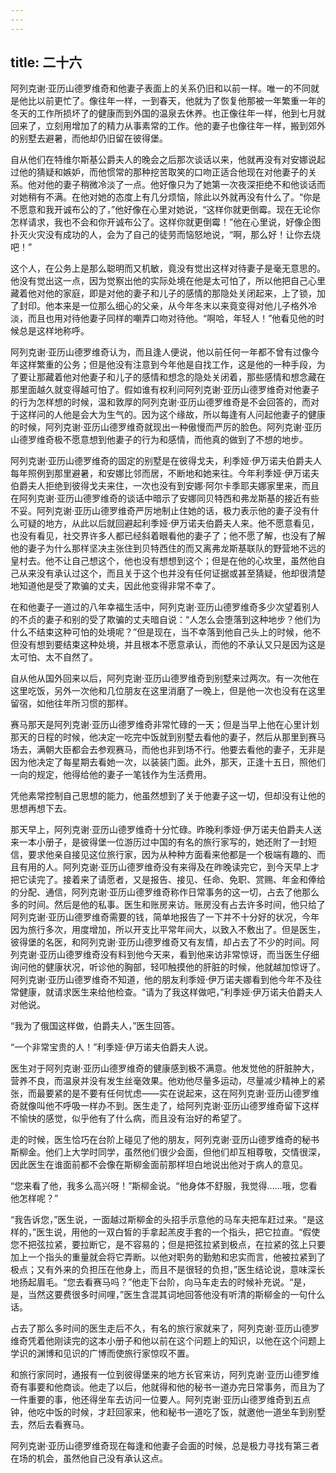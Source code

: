 ```yaml
---
---
---
```

title: 二十六
---



阿列克谢·亚历山德罗维奇和他妻子表面上的关系仍旧和以前一样。唯一的不同就是他比以前更忙了。像往年一样，一到春天，他就为了恢复他那被一年繁重一年的冬天的工作所损坏了的健康而到外国的温泉去休养。也正像往年一样，他到七月就回来了，立刻用增加了的精力从事素常的工作。他的妻子也像往年一样，搬到郊外的别墅去避暑，而他却仍旧留在彼得堡。

自从他们在特维尔斯基公爵夫人的晚会之后那次谈话以来，他就再没有对安娜说起过他的猜疑和嫉妒，而他惯常的那种挖苦取笑的口吻正适合他现在对他妻子的关系。他对他的妻子稍微冷淡了一点。他好像只为了她第一次夜深拒绝不和他谈话而对她稍有不满。在他对她的态度上有几分烦恼，除此以外就再没有什么了。“你是不愿意和我开诚布公的了，”他好像在心里对她说，“这样你就更倒霉。现在无论你怎样请求，我也不会和你开诚布公了。这样你就更倒霉！”他在心里说，好像企图扑灭火灾没有成功的人，会为了自己的徒劳而恼怒地说，“啊，那么好！让你去烧吧！”

这个人，在公务上是那么聪明而又机敏，竟没有觉出这样对待妻子是毫无意思的。他没有觉出这一点，因为觉察出他的实际处境在他是太可怕了，所以他把自己心里藏着他对他的家庭，即是对他的妻子和儿子的感情的那隐处关闭起来，上了锁，加了封印。他本来是一位那么细心的父亲，从今年冬末以来竟变得对他儿子格外冷淡，而且也用对待他妻子同样的嘲弄口吻对待他。“啊哈，年轻人！”他看见他的时候总是这样地称呼。

阿列克谢·亚历山德罗维奇认为，而且逢人便说，他以前任何一年都不曾有过像今年这样繁重的公务；但是他没有注意到今年他是自找工作，这是他的一种手段，为了要让那藏着他对他妻子和儿子的感情和想念的隐处关闭着，那些感情和想念藏在那里面越久就变得越可怕了。假如谁有权利问阿列克谢·亚历山德罗维奇对他妻子的行为怎样想的时候，温和敦厚的阿列克谢·亚历山德罗维奇是不会回答的，而对于这样问的人他是会大为生气的。因为这个缘故，所以每逢有人问起他妻子的健康的时候，阿列克谢·亚历山德罗维奇就现出一种傲慢而严厉的脸色。阿列克谢·亚历山德罗维奇极不愿意想到他妻子的行为和感情，而他真的做到了不想的地步。

阿列克谢·亚历山德罗维奇的固定的别墅是在彼得戈夫，利季娅·伊万诺夫伯爵夫人每年照例到那里避暑，和安娜比邻而居，不断地和她来往。今年利季娅·伊万诺夫伯爵夫人拒绝到彼得戈夫来住，一次也没有到安娜·阿尔卡季耶夫娜家里来，而且在阿列克谢·亚历山德罗维奇的谈话中暗示了安娜同贝特西和弗龙斯基的接近有些不妥。阿列克谢·亚历山德罗维奇严厉地制止住她的话，极力表示他的妻子没有什么可疑的地方，从此以后就回避起利季娅·伊万诺夫伯爵夫人来。他不愿意看见，也没有看见，社交界许多人都已经斜着眼看他的妻子了；他不愿了解，也没有了解他的妻子为什么那样坚决主张住到贝特西住的而又离弗龙斯基联队的野营地不远的皇村去。他不让自己想这个，他也没有想想到这个；但是在他的心坎里，虽然他自己从来没有承认过这个，而且关于这个也并没有任何证据或甚至猜疑，他却很清楚地知道他是受了欺骗的丈夫，因此他变得非常不幸了。

在和他妻子一道过的八年幸福生活中，阿列克谢·亚历山德罗维奇多少次望着别人的不贞的妻子和别的受了欺骗的丈夫暗自说：“人怎么会堕落到这种地步？他们为什么不结束这种可怕的处境呢？”但是现在，当不幸落到他自己头上的时候，他不但没有想到要结束这种处境，并且根本不愿意承认，而他的不承认又只是因为这是太可怕、太不自然了。

自从他从国外回来以后，阿列克谢·亚历山德罗维奇到别墅来过两次。有一次他在这里吃饭，另外一次他和几位朋友在这里消磨了一晚上，但是他一次也没有在这里留宿，如他往年所习惯的那样。

赛马那天是阿列克谢·亚历山德罗维奇非常忙碌的一天；但是当早上他在心里计划那天的日程的时候，他决定一吃完中饭就到别墅去看他的妻子，然后从那里到赛马场去，满朝大臣都会去参观赛马，而他也非到场不行。他要去看他的妻子，无非是因为他决定了每星期去看她一次，以装装门面。此外，那天，正逢十五日，照他们一向的规定，他得给他的妻子一笔钱作为生活费用。

凭他素常控制自己思想的能力，他虽然想到了关于他妻子这一切，但却没有让他的思想再想下去。

那天早上，阿列克谢·亚历山德罗维奇十分忙碌。昨晚利季娅·伊万诺夫伯爵夫人送来一本小册子，是彼得堡一位游历过中国的有名的旅行家写的，她还附了一封短信，要求他亲自接见这位旅行家，因为从种种方面看来他都是一个极端有趣的、而且有用的人。阿列克谢·亚历山德罗维奇没有来得及在昨晚读完它，到今天早上才把它读完了。接着来了请愿者，又是报告、接见、任命、免职、赏赐、年金和俸给的分配、通信，阿列克谢·亚历山德罗维奇称作日常事务的这一切，占去了他那么多的时间。然后是他的私事。医生和账房来访。账房没有占去许多时间，他只给了阿列克谢·亚历山德罗维奇需要的钱，简单地报告了一下并不十分好的状况，今年因为旅行多次，用度增加，所以开支比平常年间大，以致入不敷出了。但是医生，彼得堡的名医，和阿列克谢·亚历山德罗维奇又有友情，却占去了不少的时间。阿列克谢·亚历山德罗维奇没有料到他今天来，看到他来访非常惊讶，而当医生仔细询问他的健康状况，听诊他的胸部，轻叩触摸他的肝脏的时候，他就越加惊讶了。阿列克谢·亚历山德罗维奇不知道，他的朋友利季娅·伊万诺夫娜看到他今年不及往常健康，就请求医生来给他检查。“请为了我这样做吧，”利季娅·伊万诺夫伯爵夫人对他说。

“我为了俄国这样做，伯爵夫人，”医生回答。

“一个非常宝贵的人！”利季娅·伊万诺夫伯爵夫人说。

医生对于阿列克谢·亚历山德罗维奇的健康感到极不满意。他发觉他的肝脏肿大，营养不良，而温泉并没有发生丝毫效果。他劝他尽量多运动，尽量减少精神上的紧张，而最要紧的是不要有任何忧虑——实在说起来，这在阿列克谢·亚历山德罗维奇就像叫他不呼吸一样办不到。医生走了，给阿列克谢·亚历山德罗维奇留下这样不愉快的感觉，似乎他有了什么病，而且没有治好的希望了。

走的时候，医生恰巧在台阶上碰见了他的朋友，阿列克谢·亚历山德罗维奇的秘书斯柳金。他们上大学时同学，虽然他们很少会面，但他们却互相尊敬，交情很深，因此医生在谁面前都不会像在斯柳金面前那样坦白地说出他对于病人的意见。

“您来看了他，我多么高兴呀！”斯柳金说。“他身体不舒服，我觉得……哦，您看他怎样呢？”

“我告诉您，”医生说，一面越过斯柳金的头招手示意他的马车夫把车赶过来。“是这样的，”医生说，用他的一双白皙的手拿起羔皮手套的一个指头，把它拉直。“假使您不把弦拉紧，要拉断它，是不容易的；但是把弦拉紧到极点，在拉紧的弦上只要加上一个指头的重量就会将它弄断。以他对职务的勤勉和忠实而言，他被拉紧到了极点；又有外来的负担压在他身上，而且不是很轻的负担，”医生结论说，意味深长地扬起眉毛。“您去看赛马吗？”他走下台阶，向马车走去的时候补充说。“是，是，当然这要费很多时间哩，”医生含混其词地回答他没有听清的斯柳金的一句什么话。

占去了那么多时间的医生走后不久，有名的旅行家就来了，阿列克谢·亚历山德罗维奇凭着他刚读完的这本小册子和他以前在这个问题上的知识，以他在这个问题上学识的渊博和见识的广博而使旅行家惊叹不置。

和旅行家同时，通报有一位到彼得堡来的地方长官来访，阿列克谢·亚历山德罗维奇有事要和他商谈。他走了以后，他就得和他的秘书一道办完日常事务，而且为了一件重要的事，他还得坐车去访问一位要人。阿列克谢·亚历山德罗维奇到五点钟，他吃中饭的时候，才赶回家来，他和秘书一道吃了饭，就邀他一道坐车到别墅去，然后去看赛马。

阿列克谢·亚历山德罗维奇现在每逢和他妻子会面的时候，总是极力寻找有第三者在场的机会，虽然他自己没有承认这点。